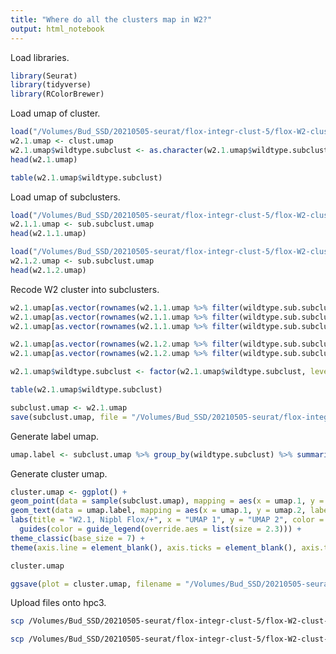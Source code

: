 ```yaml
---
title: "Where do all the clusters map in W2?"
output: html_notebook
---
```


Load libraries.
```r
library(Seurat)
library(tidyverse)
library(RColorBrewer)
```

Load umap of cluster.
```r
load("/Volumes/Bud_SSD/20210505-seurat/flox-integr-clust-5/flox-W2-clust-2/flox-W2_1-clust-2/umap-by-cluster-flox-W2_1-clust-2.Robj")
w2.1.umap <- clust.umap
w2.1.umap$wildtype.subclust <- as.character(w2.1.umap$wildtype.subclust)
head(w2.1.umap)

table(w2.1.umap$wildtype.subclust)
```

Load umap of subclusters.
```r
load("/Volumes/Bud_SSD/20210505-seurat/flox-integr-clust-5/flox-W2-clust-2/flox-W2_1-clust-2/flox-W2_1_1-clust-3/umap-by-cluster-flox-W2_1_1-clust-3.Robj")
w2.1.1.umap <- sub.subclust.umap
head(w2.1.1.umap)

load("/Volumes/Bud_SSD/20210505-seurat/flox-integr-clust-5/flox-W2-clust-2/flox-W2_1-clust-2/flox-W2_1_2-clust-2/umap-by-cluster-flox-W2_1_2-clust-2.Robj")
w2.1.2.umap <- sub.subclust.umap
head(w2.1.2.umap)
```

Recode W2 cluster into subclusters.
```r
w2.1.umap[as.vector(rownames(w2.1.1.umap %>% filter(wildtype.sub.subclust == "W2.1.1.1"))), "wildtype.subclust"] <- "W2.1.1.1"
w2.1.umap[as.vector(rownames(w2.1.1.umap %>% filter(wildtype.sub.subclust == "W2.1.1.2"))), "wildtype.subclust"] <- "W2.1.1.2"
w2.1.umap[as.vector(rownames(w2.1.1.umap %>% filter(wildtype.sub.subclust == "W2.1.1.3"))), "wildtype.subclust"] <- "W2.1.1.3"

w2.1.umap[as.vector(rownames(w2.1.2.umap %>% filter(wildtype.sub.subclust == "W2.1.2.1"))), "wildtype.subclust"] <- "W2.1.2.1"
w2.1.umap[as.vector(rownames(w2.1.2.umap %>% filter(wildtype.sub.subclust == "W2.1.2.2"))), "wildtype.subclust"] <- "W2.1.2.2"

w2.1.umap$wildtype.subclust <- factor(w2.1.umap$wildtype.subclust, levels = c("W2.1.1.1", "W2.1.1.2", "W2.1.1.3", "W2.1.2.1", "W2.1.2.2"))

table(w2.1.umap$wildtype.subclust)
```

```r
subclust.umap <- w2.1.umap
save(subclust.umap, file = "/Volumes/Bud_SSD/20210505-seurat/flox-integr-clust-5/flox-W2-clust-2/flox-W2_1-clust-2/umap-by-cluster-flox-W2_1-clust-2-5.Robj")
```

Generate label umap.
```r
umap.label <- subclust.umap %>% group_by(wildtype.subclust) %>% summarize(umap.1 = median(umap.1), umap.2 = median(umap.2))
```

Generate cluster umap.
```r
cluster.umap <- ggplot() +
geom_point(data = sample(subclust.umap), mapping = aes(x = umap.1, y = umap.2, color = wildtype.subclust), size = 0.1) +
geom_text(data = umap.label, mapping = aes(x = umap.1, y = umap.2, label = wildtype.subclust), size = 3.5) +
labs(title = "W2.1, Nipbl Flox/+", x = "UMAP 1", y = "UMAP 2", color = "Cluster") +
  guides(color = guide_legend(override.aes = list(size = 2.3))) +
theme_classic(base_size = 7) +
theme(axis.line = element_blank(), axis.ticks = element_blank(), axis.text = element_blank(), plot.title = element_text(hjust = 0.5, size = 7), legend.key.size = unit(7, "pt"))

cluster.umap
```

```r
ggsave(plot = cluster.umap, filename = "/Volumes/Bud_SSD/20210505-seurat/flox-integr-clust-5/flox-W2-clust-2/flox-W2_1-clust-2/umap-by-cluster-flox-W2_1-clust-2-5.png", device = "png", width = 6.5, height = 4.5, units = "in")
```

Upload files onto hpc3.
```bash
scp /Volumes/Bud_SSD/20210505-seurat/flox-integr-clust-5/flox-W2-clust-2/flox-W2_1-clust-2/umap-by-cluster-flox-W2_1-clust-2-5.png schea2@hpc3.rcic.uci.edu:/dfs6/pub/schea2/20210505-seurat/flox-integr-clust-5/flox-W2-clust-2/flox-W2_1-clust-2

scp /Volumes/Bud_SSD/20210505-seurat/flox-integr-clust-5/flox-W2-clust-2/flox-W2_1-clust-2/umap-by-cluster-flox-W2_1-clust-2-5.Robj schea2@hpc3.rcic.uci.edu:/dfs6/pub/schea2/20210505-seurat/flox-integr-clust-5/flox-W2-clust-2/flox-W2_1-clust-2
```
